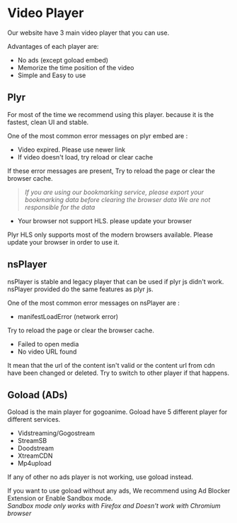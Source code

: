 # Video Player

Our website have 3 main video player that you can use.

Advantages of each player are:

- No ads (except goload embed)
- Memorize the time position of the video
- Simple and Easy to use

## Plyr

For most of the time we recommend using this player. because it is the fastest, clean UI and stable.

One of the most common error messages on plyr embed are :

- Video expired. Please use newer link
- If video doesn't load, try reload or clear cache

If these error messages are present, Try to reload the page or clear the browser cache.

> _If you are using our bookmarking service, 
please export your bookmarking data before clearing the browser data_ 
_We are not responsible for the data_

- Your browser not support HLS. please update your browser

Plyr HLS only supports most of the modern browsers available. 
Please update your browser in order to use it.

## nsPlayer

nsPlayer is stable and legacy player that can be used if plyr js didn't work.
nsPlayer provided do the same features as plyr js.

One of the most common error messages on nsPlayer are :

- manifestLoadError (network error)

Try to reload the page or clear the browser cache.

- Failed to open media
- No video URL found

It mean that the url of the content isn't valid or the content url from cdn have been changed or deleted.
Try to switch to other player if that happens.

## Goload (ADs)

Goload is the main player for gogoanime. Goload have 5 different player for different services.

- Vidstreaming/Gogostream
- StreamSB
- Doodstream
- XtreamCDN
- Mp4upload

If any of other no ads player is not working, use goload instead.

If you want to use goload without any ads,
We recommend using Ad Blocker Extension or Enable Sandbox mode.  
_Sandbox mode only works with Firefox and Doesn't work with Chromium browser_
